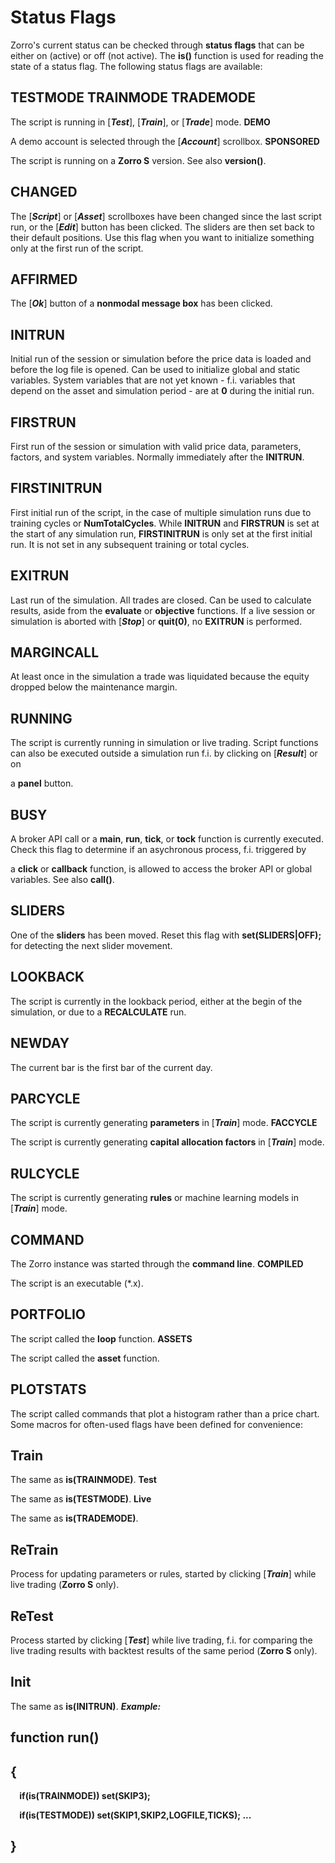 # ﻿Status Flags 

Zorro's current status can be checked through **status flags** that can be either on (active) or off (not active). The **is()** function is used for reading the state of a status flag. The following status flags are available:

## TESTMODE TRAINMODE TRADEMODE 

The script is running in [***Test***], [***Train***], or [***Trade***] mode. **DEMO** 

A demo account is selected through the [***Account***] scrollbox. **SPONSORED** 

The script is running on a **Zorro S** version. See also **version()**.

## CHANGED 

The [***Script***] or [***Asset***] scrollboxes have been changed since the last script run, or the [***Edit***] button has been clicked. The sliders are then set back to their default positions. Use this flag when you want to initialize something only at the first run of the script.

## AFFIRMED 

The [***Ok***] button of a **nonmodal message box** has been clicked. 

## INITRUN 

Initial run of the session or simulation before the price data is loaded and before the log file is opened. Can be used to initialize global and static variables. System variables that are not yet known - f.i. variables that depend on the asset and simulation period - are at **0** during the initial run.

## FIRSTRUN 

First run of the session or simulation with valid price data, parameters, factors, and system variables. Normally immediately after the **INITRUN**.

## FIRSTINITRUN 

First initial run of the script, in the case of multiple simulation runs due to training cycles or **NumTotalCycles**. While **INITRUN** and **FIRSTRUN** is set at the start of any simulation run, **FIRSTINITRUN** is only set at the first initial run. It is not set in any subsequent training or total cycles.

## EXITRUN 

Last run of the simulation. All trades are closed. Can be used to calculate results, aside from the **evaluate** or **objective** functions. If a live session or simulation is aborted with [***Stop***] or **quit(0)**, no **EXITRUN** is performed. 

## MARGINCALL 

At least once in the simulation a trade was liquidated because the equity dropped below the maintenance margin. 

## RUNNING 

The script is currently running in simulation or live trading. Script functions can also be executed outside a simulation run f.i. by clicking on [***Result***] or on 

a **panel** button.

## BUSY 

A broker API call or a **main**, **run**, **tick**, or **tock** function is currently executed. Check this flag to determine if an asychronous process, f.i. triggered by 

a **click** or **callback** function, is allowed to access the broker API or global variables. See also **call()**. 

## SLIDERS 

One of the **sliders** has been moved. Reset this flag with **set(SLIDERS|OFF);** for detecting the next slider movement. 

## LOOKBACK 

The script is currently in the lookback period, either at the begin of the simulation, or due to a **RECALCULATE** run.

## NEWDAY 

The current bar is the first bar of the current day. 

## PARCYCLE 

The script is currently generating **parameters** in [***Train***] mode. **FACCYCLE** 

The script is currently generating **capital allocation factors** in [***Train***] mode.

## RULCYCLE 

The script is currently generating **rules** or machine learning models in [***Train***] mode. 

## COMMAND 

The Zorro instance was started through the **command line**. **COMPILED** 

The script is an executable (\*.x). 

## PORTFOLIO 

The script called the **loop** function. **ASSETS** 

The script called the **asset** function.

## PLOTSTATS 

The script called commands that plot a histogram rather than a price chart. Some macros for often-used flags have been defined for convenience: 

## Train 

The same as **is(TRAINMODE)**. **Test** 

The same as **is(TESTMODE)**. **Live** 

The same as **is(TRADEMODE)**.

## ReTrain 

Process for updating parameters or rules, started by clicking [***Train***] while live trading (**Zorro S** only).

## ReTest 

Process started by clicking [***Test***] while live trading, f.i. for comparing the live trading results with backtest results of the same period (**Zorro S** only).

## Init 

The same as **is(INITRUN)**. ***Example:*** 

## function run() 

## { 

`  `**if(is(TRAINMODE)) set(SKIP3);** 

`  `**if(is(TESTMODE)) set(SKIP1,SKIP2,LOGFILE,TICKS);    ...** 

## } 
